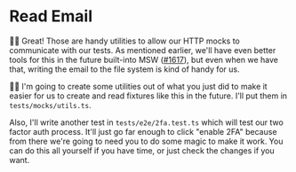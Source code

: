 # Read Email

👨‍💼 Great! Those are handy utilities to allow our HTTP mocks to communicate with
our tests. As mentioned earlier, we'll have even better tools for this in the
future built-into MSW ([#1617](https://github.com/mswjs/msw/pull/1617)), but
even when we have that, writing the email to the file system is kind of handy
for us.

🧝‍♂️ I'm going to create some utilities out of what you just did to make it easier
for us to create and read fixtures like this in the future. I'll put them in
`tests/mocks/utils.ts`.

Also, I'll write another test in `tests/e2e/2fa.test.ts` which will test our two
factor auth process. It'll just go far enough to click "enable 2FA" because from
there we're going to need you to do some magic to make it work. You can do this
all yourself if you have time, or just <DiffLink>check the changes</DiffLink>
if you want.
